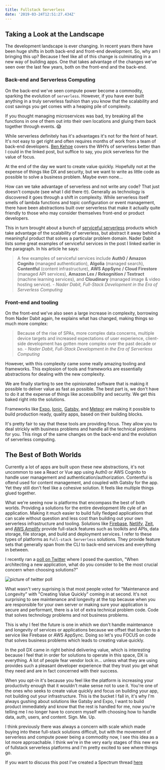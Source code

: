 ```yaml
---
title: Fullstack Serverless
date: '2019-03-24T12:51:27.434Z'
---
```


## Taking a Look at the Landscape

The development landscape is ever changing. In recent years there have been huge shifts in both back-end and front-end development. So, why am I bringing this up? Because I feel like all of this change is culminating in a new way of building apps. One that takes advantage of the changes we've seen over the last few years, both on the front-end and the back-end.

### Back-end and Serverless Computing

On the back-end we've seen compute power become a commodity, sparking the evolution of `serverless`. However, if you have ever built anything in a truly serverless fashion than you know that the scalability and cost savings you get comes with a heaping pile of complexity.

If you thought managing microservices was bad, try breaking all the functions in one of them out into their own locations and gluing them back together through events. 😱

While serverless definitely has it's advantages it's not for the feint of heart. It's not easy to get right and often requires months of work from a team of back-end developers. [Ben Kehoe](https://read.acloud.guru/serverless-is-a-state-of-mind-717ef2088b42) covers the WHYs of serverless better than I could in the linked post, but suffice to say, you pick serverless for the value of focus.

At the end of the day we want to create value quickly. Hopefully not at the expense of things like DX and security, but we want to write as little code as possible to solve a business problem. Maybe even none...

How can we take advantage of serverless and not write any code? That just doesn't compute (see what I did there 🤓). Generally as technology is discovered it goes through a shift in complexity. While serverless itself smells of lambda functions and topic configuration or event management, there have been abstractions built over serverless that make it actually quite friendly to those who may consider themselves front-end or product developers.

This in turn brought about a bunch of [serviceful serverless](https://medium.com/@dabit3/full-stack-development-in-the-era-of-serverless-computing-c1e49bba8580) products which take advantage of the scalability of serverless, but abstract it away behind a meaningful product that solves a particular problem domain. Nader Dabit lists some great examples of serviceful services in the post I linked earlier in the paragraph. In his article he says:

> A few examples of serviceful services include **Auth0 / Amazon Cognito** (managed authentication), **Algolia** (managed search), **Contentful** (content infrastructure), **AWS AppSync / Cloud Firestore** (managed API services), **Amazon Lex / Rekognition / Textract** (machine learning services), and **Cloudinary** (managed image & video hosting service). - _Nader Dabit, Full-Stack Development in the Era of Serverless Computing_

### Front-end and tooling

On the front-end we've also seen a large increase in complexity, borrowing from Nader Dabit again, he explains what has changed, making things so much more complex:

> Because of the rise of SPAs, more complex data concerns, multiple device targets and increased expectations of user experience, client-side development has gotten more complex over the past decade or so. - _Nader Dabit, Full-Stack Development in the Era of Serverless Computing_

However, with this complexity came some really amazing tooling and frameworks. This explosion of tools and frameworks are essentially abstractions for dealing with the new complexity.

We are finally starting to see the opinionated software that is making it possible to deliver value as fast as possible. The best part is, we don't have to do it at the expense of things like accessibility and security. We get this baked right into the solutions.

Frameworks like [Expo](https://expo.io/), [Ionic](https://ionicframework.com/), [Gatsby](https://www.gatsbyjs.org/), and [Meteor](https://www.meteor.com/) are making it possible to build production ready, quality apps, based on their building blocks.

It's pretty fair to say that these tools are providing focus. They allow you to deal strickly with business problems and handle all the technical problems for you. This rings of the same changes on the back-end and the evolution of serverless computing.

## The Best of Both Worlds

Currently a lot of apps are built upon these new abstractions, it's not uncommon to see a React or Vue app using Auth0 or AWS Cognito to handle user management and authentication/authorization. Contentful is oftend used for content management, and coupled with Gatsby for the app. Yet they still don't feel like a cohesive solution. It feels like multiple things glued together.

What we're seeing now is platforms that encompass the best of both worlds. Providing a solutions for the entire development life cyle of an application. Making it much easier to build fully fledged applications that can scale without question and less cost than building out your own serverless infrastructure and tooling. Solutions like [Firebase](), [Netlify](), [Zeit](), and [AWS Amplify]() provide full-stack features such as toolkits and APIs, data storage, file storage, and build and deployment services. I refer to these types of platforms as `Full-stack Serverless` solutions. They provide feature sets that generally span from the CLI to back-end services and everything in between.

I recently ran a [poll on Twitter](https://twitter.com/kurtiskemple/status/1109126793938767872) where I posed the question, "When architecting a new application, what do you consider to be the most crucial concern when choosing solutions?"

![picture of twitter poll](./twitter-poll.png)

What wasn't very suprising is that most people voted for "Maintenance and Longevity" with "Creating Value Quickly" coming in at second. It's not surprising to see maintenance and longevity at the top because when you are responsible for your own server or making sure your application is secure and performant, there is a lot of extra technical problem code. Code that solves technology problems and not business problems.

This is why I feel the future is one in which we don't handle maintenance and longevity of services or applications because we offset that burden to a service like Firebase or AWS AppSync. Doing so let's you FOCUS on code that solves business problems which leads to creating value quickly.

In the poll DX came in right behind delivering value, which is interesting because I feel that in order for solutions to operate in this space, DX is everything. A lot of people fear vendor lock in... unless what they are using provides such a pleasant developer experience that they trust you get what they need and are in fact concerned with their success.

When you opt-in it's because you feel like the platform is increasing your productivity enough that it wouldn't make sense not to use it. You're one of the ones who seeks to create value quickly and focus on building your app, not building out your infrastructure. This is the bucket I fall in, it's why I'm always gushing about solutions like Gatsby and Expo, I want to build product immediately and know that the rest is handled for me, now you're telling me I no longer have to concern myself with choosing how to handle data, auth, users, and content. Sign. Me. Up.

I think previously there was always a concern with scale which made buying into these full-stack solutions difficult, but with the movement of serverless and compute power being a commodity now, I see this idea as a lot more approachable. I think we're in the very early stages of this new era of fullstack serverless platforms and I'm pretty excited to see where things go.

If you want to discuss this post I've created a Spectrum thread [here]()
